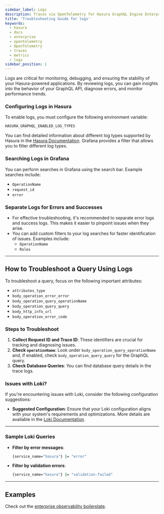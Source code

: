```yaml
---
sidebar_label: Logs
description: Traces via OpenTelemetry for Hasura GraphQL Engine Enterprise Edition
title: 'Troubleshooting Guide for logs'
keywords:
  - hasura
  - docs
  - enterprise
  - opentelemetry
  - OpenTelemetry
  - traces
  - metrics
  - logs
sidebar_position: 1
---
```



Logs are critical for monitoring, debugging, and ensuring the stability of your Hasura-powered applications. By
reviewing logs, you can gain insights into the behavior of your GraphQL API, diagnose errors, and monitor performance
trends.

### Configuring Logs in Hasura

To enable logs, you must configure the following environment variable:

```bash
HASURA_GRAPHQL_ENABLED_LOG_TYPES
```

You can find detailed information about different log types supported by Hasura in the
[Hasura Documentation](/deployment/logging/#configurable-log-types). Grafana provides a filter that allows you to filter
different log types.

<Thumbnail src="/img/observability/troubleshoot/errorsuccesslogs.jpeg" alt="traces" />

### Searching Logs in Grafana

You can perform searches in Grafana using the search bar. Example searches include:

- `OperationName`
- `request_id`
- `error`

### Separate Logs for Errors and Successes

- For effective troubleshooting, it's recommended to separate error logs and success logs. This makes it easier to
  pinpoint issues when they arise.
- You can add custom filters to your log searches for faster identification of issues. Examples include:
  - `OperationName`
  - `Roles`

---

## How to Troubleshoot a Query Using Logs

To troubleshoot a query, focus on the following important attributes:

- `attributes_type`
- `body_operation_error_error`
- `body_operation_query_operationName`
- `body_operation_query_query`
- `body_http_info_url`
- `body_operation_error_code`

### Steps to Troubleshoot

1. **Collect Request ID and Trace ID**: These identifiers are crucial for tracking and diagnosing issues.
2. **Check `operationName`**: Look under `body_operation_query_operationName` and, if enabled, check
   `body_operation_query_query` for the GraphQL query.
3. **Check Database Queries**: You can find database query details in the trace logs.

### Issues with Loki?

If you're encountering issues with Loki, consider the following configuration suggestions:

- **Suggested Configuration**: Ensure that your Loki configuration aligns with your system's requirements and
  optimizations. More details are available in the
  [Loki Documentation](https://github.com/hasura/postsales/tree/main/Observability/self-hosted/docker-based/loki).

---

### Sample Loki Queries

- **Filter by error messages**:
  ```bash
  {service_name="hasura"} |= "error"
  ```
- **Filter by validation errors**:
  ```bash
  {service_name="hasura"} |= "validation-failed"
  ```

---

## Examples

Check out the
[enterprise observability boilerplate](https://github.com/hasura/graphql-engine/tree/master/community/boilerplates/observability/enterprise).
